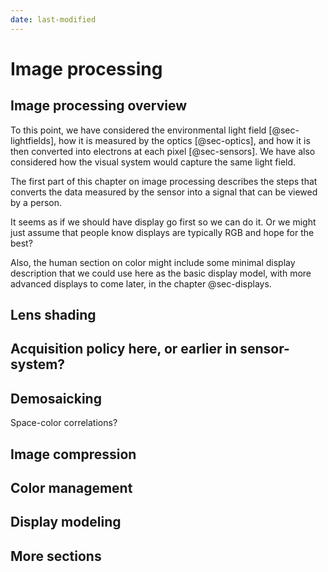 ```yaml
---
date: last-modified
---
```


# Image processing {#sec-imgprocessing}

## Image processing overview {#sec-imgprocessing-overview}

To this point, we have considered the environmental light field [@sec-lightfields], how it is measured by the optics [@sec-optics], and how it is then converted into electrons at each pixel [@sec-sensors]. We have also considered how the visual system would capture the same light field.  

The first part of this chapter on image processing describes the steps that converts the data measured by the sensor into a signal that can be viewed by a person.

It seems as if we should have display go first so we can do it.  Or we might just assume that people know displays are typically RGB and hope for the best?  

Also, the human section on color might include some minimal display description that we could use here as the basic display model, with more advanced displays to come later, in the chapter @sec-displays.

## Lens shading

## Acquisition policy here, or earlier in sensor-system?

## Demosaicking

Space-color correlations?

## Image compression

## Color management

##  Display modeling

##  More sections



